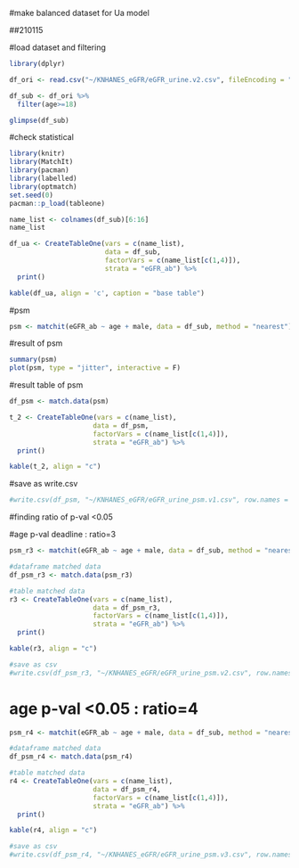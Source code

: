 #make balanced dataset for Ua model

 ##210115
 
#load dataset and filtering
```r
library(dplyr)

df_ori <- read.csv("~/KNHANES_eGFR/eGFR_urine.v2.csv", fileEncoding = "utf-8")

df_sub <- df_ori %>%
  filter(age>=18)

glimpse(df_sub)
```

#check statistical 
```r
library(knitr)
library(MatchIt)
library(pacman)
library(labelled)
library(optmatch)
set.seed(0)
pacman::p_load(tableone)

name_list <- colnames(df_sub)[6:16]
name_list

df_ua <- CreateTableOne(vars = c(name_list), 
                        data = df_sub, 
                        factorVars = c(name_list[c(1,4)]), 
                        strata = "eGFR_ab") %>% 
  print()

kable(df_ua, align = 'c', caption = "base table")
```
#psm
```r
psm <- matchit(eGFR_ab ~ age + male, data = df_sub, method = "nearest")
```

#result of psm
```r
summary(psm)
plot(psm, type = "jitter", interactive = F)
```

#result table of psm
```r
df_psm <- match.data(psm)

t_2 <- CreateTableOne(vars = c(name_list),
                     data = df_psm,
                     factorVars = c(name_list[c(1,4)]),
                     strata = "eGFR_ab") %>%
  print()

kable(t_2, align = "c")
```

#save as write.csv
```r
#write.csv(df_psm, "~/KNHANES_eGFR/eGFR_urine_psm.v1.csv", row.names = F, fileEncoding = "utf-8")
```

#finding ratio of p-val <0.05

#age p-val deadline : ratio=3
```r
psm_r3 <- matchit(eGFR_ab ~ age + male, data = df_sub, method = "nearest", ratio=3)

#dataframe matched data
df_psm_r3 <- match.data(psm_r3)

#table matched data
r3 <- CreateTableOne(vars = c(name_list),
                     data = df_psm_r3,
                     factorVars = c(name_list[c(1,4)]),
                     strata = "eGFR_ab") %>%
  print()

kable(r3, align = "c")

#save as csv
#write.csv(df_psm_r3, "~/KNHANES_eGFR/eGFR_urine_psm.v2.csv", row.names = F, fileEncoding = "utf-8")
```

# age p-val <0.05 : ratio=4
```r
psm_r4 <- matchit(eGFR_ab ~ age + male, data = df_sub, method = "nearest", ratio=4)

#dataframe matched data
df_psm_r4 <- match.data(psm_r4)

#table matched data
r4 <- CreateTableOne(vars = c(name_list),
                     data = df_psm_r4,
                     factorVars = c(name_list[c(1,4)]),
                     strata = "eGFR_ab") %>%
  print()

kable(r4, align = "c")

#save as csv
#write.csv(df_psm_r4, "~/KNHANES_eGFR/eGFR_urine_psm.v3.csv", row.names = F, fileEncoding = "utf-8")
```